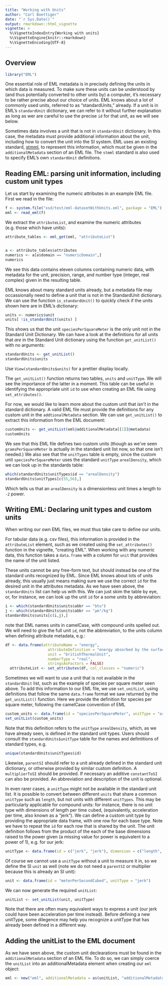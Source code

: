 ```yaml
---
title: "Working with Units"
author: "Carl Boettiger"
date: "`r Sys.Date()`"
output: rmarkdown::html_vignette
vignette: >
  %\VignetteIndexEntry{Working with units}
  %\VignetteEngine{knitr::rmarkdown}
  %\VignetteEncoding{UTF-8}
---
```


## Overview

```r
library("EML")
```

One essential role of EML metadata is in precisely defining the units in which data is measured. To make sure these units can be understood by (and thus potentially converted to other units by) a computer, it's necessary to be rather precise about our choice of units.  EML knows about a lot of commonly used units, referred to as "standardUnits," already.  If a unit is in EML's `standardUnit` dictionary, we can refer to it without further explanation as long as wer are careful to use the precise `id` for that unit, as we will see below.

Sometimes data involves a unit that is not in `standardUnit` dictionary.  In this case, the metadata must provide additional information about the unit, including how to convert the unit into the SI system.  EML uses an existing standard, [stmml](http://www.ch.ic.ac.uk/rzepa/codata2/), to represent this information, which must be given in the `additionalMetadata` section of an EML file.  The `stmml` standard is also used to specify EML's own `standardUnit` definitions.



## Reading EML: parsing unit information, including custom unit types


Let us start by examining the numeric attributes in an example EML file.  First we read in the file:


```r
f <- system.file("xsd/test/eml-datasetWithUnits.xml", package = "EML")
eml <- read_eml(f)
```

We extract the `attributeList`, and examine the numeric attributes (e.g. those which have units): 

```r
attribute_tables <- eml_get(eml, "attributeList")


a <- attribute_tables$attributes
numerics <- a[a$domain == "numericDomain",]
numerics
```

We see this data contains eleven columns containing numeric data, with metadata for the unit, precision, range, and number type (integer, real complex) given in the resulting table.  

EML knows about many standard units already, but a metadata file may occassionally need to define a unit that is not in the StandardUnit dictionary.  We can use the function `is_standardUnit()` to quickly check if the units shown here are in EML's dictionary:


```r
units <- numerics$unit
units[ !is_standardUnit(units) ]
```

This shows us that the unit `speciesPerSquareMeter` is the only unit not in the Standard Unit Dictionary.  We can have a look at the definitions for all units that *are* in the Standard Unit dictionary using the function `get_unitList()` with no arguments:

```r
standardUnits <- get_unitList()
standardUnits$units
```

Use `View(standardUnits$units)` for a prettier display locally.

The `get_unitList()` function returns two tables, `units` and `unitType`.  We will see the importance of the latter in a moment.  This table can be useful in identifying the appropriate unit `id` to use when creating an EML file using `set_attributes()`.  

For now, we would like to learn more about the custom unit that *isn't* in the standard dictionary.  A valid EML file must provide the definitions for any custom unit in the `addtionalMetadata` section.  We can use `get_unitList()` to extract this information from the EML document:


```r
customUnits <- get_unitList(eml@additionalMetadata[[1]]@metadata)
customUnits
```


We see that this EML file defines two custom units (though as we've seen `gramsPerSquareMeter` is actually in the standard unit list now, so that one isn't needed.)  We also see that the `unitTypes` table is empty, since the custom unit `speciesPerSquareMeter` uses the standard `unitType` `arealDensity`, which we can look up in the standards table:

```r

which(standardUnits$unitTypes$id == "arealDensity")
standardUnits$unitTypes[c(55,56),]
```

Which tells us that an `arealDensity` is a dimensionless unit times a length to `-2` power.  


## Writing EML: Declaring unit types and custom units

When writing our own EML files, we must thus take care to define our units.  

For tabular data (e.g. csv files), this information is provided in the `attributeList` element, such as we created using the `set_attributes()` function in the vignette, "creating EML". When working with any numeric data, this function takes a `data.frame` with a column for `unit` that provides the name of the unit listed.  

These units cannot be any free-form text, but should instead be one of the standard units recognized by EML. Since EML knows about lots of units already, this usually just means making sure we use the correct `id` for the desired unit in the attributes metadata.  As we have seen above, the `standardUnits` list can help us with this. We can just skim the table by eye, or, for instance, we can look up the unit `id` for a some units by abbreviation:

```r
i <- which(standardUnits$units$abbr == "btu")
j <- which(standardUnits$units$abbr == "μm³/kg")
standardUnits$units[c(i,j),]
```

note that EML names units in camelCase, with compound units spelled out.  We will need to give the full unit `id`, not the abbreviation, to the units column when defining attribute metadata, e.g.:

```r
df <- data.frame(attributeName = "energy", 
                   attributeDefinition = "energy absorbed by the surface", 
                   unit = "britishThermalUnit", 
                   numberType = "real",
                   stringsAsFactors = FALSE)
  attributeList <- set_attributes(df, col_classes = "numeric")
```


Sometimes we will want to use a unit that is not available in the `standardUnit` list, such as the example of species per square meter seen above.  To add this information to our EML file, we use `set_unitList`, using definitions that follow the same `data.frame` format we saw returned by the `get_unitList()` function.    Here we provide the definition for species per square meter, following the camelCase convention of EML

```r
custom_units <- data.frame(id = "speciesPerSquareMeter", unitType = "arealDensity", parentSI = "numberPerSquareMeter", multiplierToSI = 1, description = "number of species per square meter")
set_unitList(custom_units)
```


Note that this definition refers to the `unitType` `arealDensity`, which, as we have already seen, is defined in the standard unit types.  Users should consult the `standardUnits$unitType` table for the names and defintitions of standard types, e.g.

```r
unique(standardUnits$unitTypes$id)
```

Likewise, `parentSI` should refer to a unit already defined in the standard unit dictionary, or otherwise provided by similar custom definition. A
`multiplierToSI` should be provided.  If necessary an additive `constantToSI` can also be provided.  An abbreviation and description of the unit is optional. 

In even rarer cases, a `unitType` might not be available in the standard unit list. It is possible to convert between different `units` that share a common `unitType` such as `length`, but not units with different `unitTypes`.  This may be particularly applicable for compound units: for instance, there is no unit type with dimensions of length per time cubed, (equivalently, acceleration per time, also known as a "jerk").  We can define a custom unit type by providing the appropriate data frame, with one row for each base type.  Note we have to repeat the `id` for each row that is shared by the unit.  The unit definition follows from the product of the each of the base dimensions raised to the power given (a missing value for power is equivalent to a power of 1), e.g. for our jerk:

```r
unitType <- data.frame(id = c("jerk", "jerk"), dimension = c("length", "time"), power = c(1, -3) )
```

Of course we cannot use a `unitType` without a unit to measure it in, so we define the SI `unit` as well (note we do not need a `parentSI` or multiplier because this is already an SI unit): 

```r
unit <- data.frame(id = "meterPerSecondCubed", unitType = "jerk")
```

We can now generate the required `unitList`:

```r
unitList <- set_unitList(unit, unitType)
```

Note that there are often many equivalent ways to express a unit (our jerk could have been acceleration per time instead). Before defining a new unitType, some dilegence may help you recognize a unitType that has already been defined in a different way. 


## Adding the unitList to the EML document

As we have seen above, the custom unit declearations must be found in the `additionalMetadata` section of an EML file.  To do so, we can simply coerce the `unitList` into an additionalMetadata element when creating our `eml` object:

```r
eml <- new("eml", additionalMetadata = as(unitList, "additionalMetadata"))
```

<!--

------------



In principle the EML declaration includes all information necessary to define functions for converting beween different units of a common `unitType`.  

`udunits2` package

```r
library("udunits2")
```

-->
